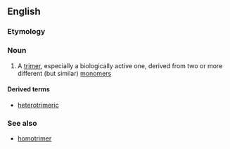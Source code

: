 ==English==

===Etymology===
{{prefix|hetero|trimer}}

===Noun===
{{en-noun}}

# {{context|chemistry|biochemistry|lang=en}} A [[trimer]], especially a biologically active one, derived from two or more different (but similar) [[monomer]]s

====Derived terms====
* [[heterotrimeric]]

===See also===
* [[homotrimer]]
